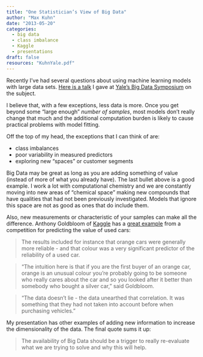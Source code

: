 ```yaml
---
title: "One Statistician’s View of Big Data"
author: "Max Kuhn"
date: "2013-05-20"
categories:
  - big data
  - class imbalance
  - Kaggle
  - presentations
draft: false
resources: "KuhnYale.pdf"
---
```


Recently I've had several questions about using machine learning models with large data sets. [Here is a talk](KuhnYale.pdf) I gave at [Yale's Big Data Symposium](http://www.cs.yale.edu/calendars/schultz_symposium.html) on the subject.

I believe that, with a few exceptions, less data is more. Once you get beyond some "large enough" _number of samples_, most models don't really change that much and the additional computation burden is likely to cause practical problems with model fitting.  

Off the top of my head, the exceptions that I can think of are:

* class imbalances
* poor variability in measured predictors
* exploring new "spaces" or customer segments

Big Data may be great as long as you are adding something of value (instead of more of what you already have). The last bullet above is a good example. I work a lot with computational chemistry and we are constantly moving into new areas of "chemical space" making new compounds that have qualities that had not been previously investigated. Models that ignore this space are not as good as ones that do include them.

Also, new measurements or characteristic of your samples can make all the difference. Anthony Goldbloom of [Kaggle](http://kaggel.com) has a [great example](http://www.smh.com.au/technology/technology-news/kaggle-data-with-destiny-20120619-20l7g.html) from a competition for predicting the value of used cars: 

> The results included for instance that orange cars were generally more reliable - and that colour was a very significant predictor of the reliability of a used car.

> "The intuition here is that if you are the first buyer of an orange car, orange is an unusual colour you're probably going to be someone who really cares about the car and so you looked after it better than somebody who bought a silver car," said Goldbloom.

> "The data doesn't lie - the data unearthed that correlation. It was something that they had not taken into account before when purchasing vehicles."

My presentation has other examples of adding new information to increase the dimensionality of the data. The final quote sums it up:

> The availability of Big Data should be a trigger to really re-evaluate what we are trying to solve and why this will help.

